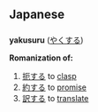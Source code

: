 ==Japanese==

==={{Romaji}}===

'''yakusuru''' ([[やくする]])

'''Romanization of:'''

# [[扼する]] to [[clasp]]
# [[約する]] to [[promise]]
# [[訳する]] to [[translate]]